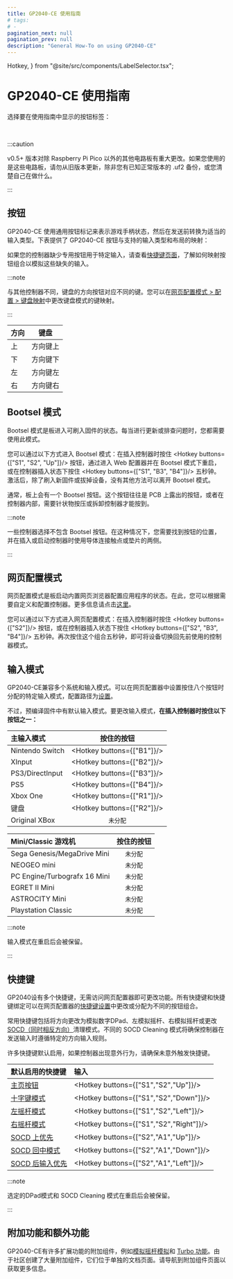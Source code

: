 ```yaml
---
title: GP2040-CE 使用指南
# tags:
# -
pagination_next: null
pagination_prev: null
description: "General How-To on using GP2040-CE"
---
```


  Hotkey,
} from "@site/src/components/LabelSelector.tsx";

# GP2040-CE 使用指南

选择要在使用指南中显示的按钮标签：

<InputLabelSelector />
<br />

:::caution

v0.5+ 版本对除 Raspberry Pi Pico 以外的其他电路板有重大更改。如果您使用的是这些电路板，请勿从旧版本更新，除非您有已知正常版本的 .uf2 备份，或您清楚自己在做什么。

:::

## 按钮

GP2040-CE 使用通用按钮标记来表示游戏手柄状态，然后在发送前转换为适当的输入类型。下表提供了 GP2040-CE 按钮与支持的输入类型和布局的映射：

<Tabs groupID="input-modes">

<TabItem value="Primary Input Modes" label="Primary Input Modes" default>

<InputTable />

</TabItem>

<TabItem value="Mini/Classic Consoles" label="Mini/Classic Consoles">

<InputTableMiniClassic />

</TabItem>

</Tabs>

如果您的控制器缺少专用按钮用于特定输入，请查看[快捷键页面](./hotkeys.mdx)，了解如何映射按钮组合以模拟这些缺失的输入。

:::note

与其他控制器不同，键盘的方向按钮对应不同的键。您可以在[网页配置模式 > 配置 > 键盘映射](./web-configurator/menu-pages/01-settings.mdx#keyboard-mapping)中更改键盘模式的键映射。

:::

| 方向  | 键盘        |
| ----- | ----------- |
| 上    | 方向键上    |
| 下    | 方向键下    |
| 左    | 方向键左    |
| 右    | 方向键右    |

## Bootsel 模式

Bootsel 模式是板进入可刷入固件的状态。每当进行更新或排查问题时，您都需要使用此模式。

您可以通过以下方式进入 Bootsel 模式：在插入控制器时按住 <Hotkey buttons={["S1", "S2", "Up"]}/> 按钮，通过进入 Web 配置器并在 Bootsel 模式下重启，或在控制器插入状态下按住 <Hotkey buttons={["S1", "B3", "B4"]}/> 五秒钟。激活后，除了刷入新固件或拔掉设备，没有其他方法可以离开 Bootsel 模式。

通常，板上会有一个 Bootsel 按钮。这个按钮往往是 PCB 上露出的按钮，或者在控制器内部，需要针状物按压或拆卸控制器才能按到。

:::note

一些控制器选择不包含 Bootsel 按钮。在这种情况下，您需要找到按钮的位置，并在插入或启动控制器时使用导体连接触点或垫片的两侧。

:::

## 网页配置模式

网页配置模式是板启动内置网页浏览器配置应用程序的状态。在此，您可以根据需要自定义和配置控制器。更多信息请点击[这里](./web-configurator/web-configurator.mdx)。

您可以通过以下方式进入网页配置模式：在插入控制器时按住 <Hotkey buttons={["S2"]}/> 按钮，或在控制器插入状态下按住 <Hotkey buttons={["S2", "B3", "B4"]}/> 五秒钟。再次按住这个组合五秒钟，即可将设备切换回先前使用的控制器模式。

## 输入模式

GP2040-CE兼容多个系统和输入模式。可以在网页配置器中设置按住八个按钮时分配的特定输入模式，配置路径为[设置](./web-configurator/menu-pages/01-settings.mdx#boot-input-modes)。

不过，预编译固件中有默认输入模式。要更改输入模式，**在插入控制器时按住以下按钮之一：**

| 主输入模式      |        按住的按钮         |
| :------------- | :-----------------------: |
| Nintendo Switch | <Hotkey buttons={["B1"]}/> |
| XInput          | <Hotkey buttons={["B2"]}/> |
| PS3/DirectInput | <Hotkey buttons={["B3"]}/> |
| PS5             | <Hotkey buttons={["B4"]}/> |
| Xbox One        | <Hotkey buttons={["R1"]}/> |
| 键盘            | <Hotkey buttons={["R2"]}/> |
| Original XBox   |      `未分配`            |

| Mini/Classic 游戏机          | 按住的按钮 |
| :--------------------------- | :--------: |
| Sega Genesis/MegaDrive Mini  | `未分配`   |
| NEOGEO mini                  | `未分配`   |
| PC Engine/Turbografx 16 Mini | `未分配`   |
| EGRET II Mini                | `未分配`   |
| ASTROCITY Mini               | `未分配`   |
| Playstation Classic          | `未分配`   |

:::note

输入模式在重启后会被保留。

:::

## 快捷键

GP2040设有多个快捷键，无需访问网页配置器即可更改功能。所有快捷键和快捷键绑定可以在网页配置器的[快捷键设置](./web-configurator/menu-pages/01-settings.mdx#hotkey-settings)中更改或分配为不同的按钮组合。

常用快捷键包括将方向更改为模拟数字DPad、左模拟摇杆、右模拟摇杆或更改[SOCD（同时相反方向）](https://glossary.infil.net/?t=SOCD)清理模式。不同的 SOCD Cleaning 模式将确保控制器在发送输入时遵循特定的方向输入规则。

许多快捷键默认启用，如果控制器出现意外行为，请确保未意外触发快捷键。

| 默认启用的快捷键                           | 输入                              |
| :----------------------------------------- | :-------------------------------- |
| [主页按钮](hotkeys.mdx#home-button)        | <Hotkey buttons={["S1","S2","Up"]}/> |
| [十字键模式](hotkeys.mdx#dpad-digital)      | <Hotkey buttons={["S1","S2","Down"]}/> |
| [左摇杆模式](hotkeys.mdx#dpad-left-analog) | <Hotkey buttons={["S1","S2","Left"]}/> |
| [右摇杆模式](hotkeys.mdx#dpad-right-analog) | <Hotkey buttons={["S1","S2","Right"]}/> |
| [SOCD 上优先](hotkeys.mdx#socd-up-priority) | <Hotkey buttons={["S2","A1","Up"]}/>    |
| [SOCD 回中模式](hotkeys.mdx#socd-neutral)     | <Hotkey buttons={["S2","A1","Down"]}/>  |
| [SOCD 后输入优先](hotkeys.mdx#socd-last-win) | <Hotkey buttons={["S2","A1","Left"]}/>  |

:::note

选定的DPad模式和 SOCD Cleaning 模式在重启后会被保留。

:::

## 附加功能和额外功能

GP2040-CE有许多扩展功能的附加组件，例如[模拟摇杆模拟](./add-ons/analog.mdx)和 [Turbo 功能](./add-ons/turbo.mdx)。由于社区创建了大量附加组件，它们位于单独的文档页面。请导航到附加组件页面以获取更多信息。
